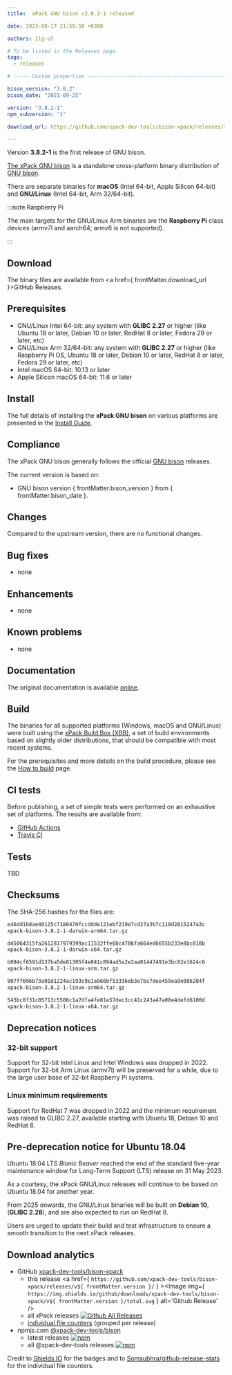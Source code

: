 ```yaml
---
title:  xPack GNU bison v3.8.2-1 released

date: 2023-08-17 21:50:50 +0300

authors: ilg-ul

# To be listed in the Releases page.
tags:
  - releases

# ----- Custom properties -----------------------------------------------------

bison_version: "3.8.2"
bison_date: "2021-09-25"

version: "3.8.2-1"
npm_subversion: "1"

download_url: https://github.com/xpack-dev-tools/bison-xpack/releases/tag/v3.8.2-1/

---
```


Version **3.8.2-1** is the first release of GNU bison.

<!-- truncate -->


[The xPack GNU bison](https://xpack.github.io/bison/)
is a standalone cross-platform binary distribution of
[GNU bison](https://www.gnu.org/software/bison/).

There are separate binaries for
**macOS** (Intel 64-bit, Apple Silicon 64-bit)
and **GNU/Linux** (Intel 64-bit, Arm 32/64-bit).

:::note Raspberry Pi

The main targets for the GNU/Linux Arm
binaries are the **Raspberry Pi** class devices (armv7l and aarch64;
armv6 is not supported).

:::

## Download

The binary files are available from <a href={ frontMatter.download_url }>GitHub Releases</a>.

## Prerequisites

- GNU/Linux Intel 64-bit: any system with **GLIBC 2.27** or higher
  (like Ubuntu 18 or later, Debian 10 or later, RedHat 8 or later,
  Fedora 29 or later, etc)
- GNU/Linux Arm 32/64-bit: any system with **GLIBC 2.27** or higher
  (like Raspberry Pi OS, Ubuntu 18 or later, Debian 10 or later, RedHat 8 or later,
  Fedora 29 or later, etc)
- Intel macOS 64-bit: 10.13 or later
- Apple Silicon macOS 64-bit: 11.6 or later

## Install

The full details of installing the **xPack GNU bison** on various platforms
are presented in the [Install Guide](/docs/install/).

## Compliance

The xPack GNU bison generally follows the official
[GNU bison](https://www.gnu.org/software/bison/) releases.

The current version is based on:

- GNU bison version { frontMatter.bison_version }
from { frontMatter.bison_date }.

## Changes

Compared to the upstream version, there are no functional changes.

## Bug fixes

- none

## Enhancements

- none

## Known problems

- none

## Documentation

The original documentation is available
[online](https://www.gnu.org/software/bison/manual/).

## Build

The binaries for all supported platforms
(Windows, macOS and GNU/Linux) were built using the
[xPack Build Box (XBB)](https://xpack.github.io/xbb/), a set
of build environments based on slightly older distributions, that should be
compatible with most recent systems.

For the prerequisites and more details on the build procedure, please see the
[How to build](https://github.com/xpack-dev-tools/bison-xpack/blob/xpack/README-MAINTAINER.md) page.

## CI tests

Before publishing, a set of simple tests were performed on an exhaustive
set of platforms. The results are available from:

- [GitHub Actions](https://github.com/xpack-dev-tools/bison-xpack/actions/)
- [Travis CI](https://app.travis-ci.com/github/xpack-dev-tools/bison-xpack/builds/)

## Tests

TBD

## Checksums

The SHA-256 hashes for the files are:

```txt
e46dd1b8ae40125c7180470fccddde121ebf219e7cd27a3b7c118d2815247a3c
xpack-bison-3.8.2-1-darwin-arm64.tar.gz

d45064315fa2612817979399ac11532ffe68c4786fa664ed6655b233e8bc818b
xpack-bison-3.8.2-1-darwin-x64.tar.gz

b094cf6591d137ba5de81305f4e841c894ad5a2e2aa01447491e3bc82e1624c6
xpack-bison-3.8.2-1-linux-arm.tar.gz

907ff696b73a01d1224ac193c9e1a966bf53336eb3e7bc7dee459ea9e086284f
xpack-bison-3.8.2-1-linux-arm64.tar.gz

543bc8f31c05713c5506c1a7dfa4fe81e57dec3cc41c243a47a08e4defd6100d
xpack-bison-3.8.2-1-linux-x64.tar.gz

```

## Deprecation notices

### 32-bit support

Support for 32-bit Intel Linux and Intel Windows was
dropped in 2022. Support for 32-bit Arm Linux (armv7l) will be preserved
for a while, due to the large user base of 32-bit Raspberry Pi systems.

### Linux minimum requirements

Support for RedHat 7 was dropped in 2022 and the
minimum requirement was raised to GLIBC 2.27, available starting
with Ubuntu 18, Debian 10 and RedHat 8.

## Pre-deprecation notice for Ubuntu 18.04

Ubuntu 18.04 LTS _Bionic Beaver_ reached the end of the standard five-year
maintenance window for Long-Term Support (LTS) release on 31 May 2023.

As a courtesy, the xPack GNU/Linux releases will continue to be based on
Ubuntu 18.04 for another year.

From 2025 onwards, the GNU/Linux binaries will be built on **Debian 10**,
(**GLIBC 2.28**), and are also expected to run on RedHat 8.

Users are urged to update their build and test infrastructure to
ensure a smooth transition to the next xPack releases.

## Download analytics

- GitHub [xpack-dev-tools/bison-xpack](https://github.com/xpack-dev-tools/bison-xpack/)
  - this release <a href={ `https://github.com/xpack-dev-tools/bison-xpack/releases/v${ frontMatter.version }/` } ><Image img={ `https://img.shields.io/github/downloads/xpack-dev-tools/bison-xpack/v${ frontMatter.version }/total.svg` } alt='Github Release' /></a>
  - all xPack releases [![Github All Releases](https://img.shields.io/github/downloads/xpack-dev-tools/bison-xpack/total.svg)](https://github.com/xpack-dev-tools/bison-xpack/releases/)
  - [individual file counters](https://somsubhra.github.io/github-release-stats/?username=xpack-dev-tools&repository=bison-xpack) (grouped per release)
- npmjs.com [@xpack-dev-tools/bison](https://www.npmjs.com/package/@xpack-dev-tools/bison)
  - latest releases [![npm](https://img.shields.io/npm/dw/@xpack-dev-tools/bison.svg)](https://www.npmjs.com/package/@xpack-dev-tools/bison/)
  - all @xpack-dev-tools releases [![npm](https://img.shields.io/npm/dt/@xpack-dev-tools/bison.svg)](https://www.npmjs.com/package/@xpack-dev-tools/bison/)

Credit to [Shields IO](https://shields.io) for the badges and to
[Somsubhra/github-release-stats](https://github.com/Somsubhra/github-release-stats)
for the individual file counters.
